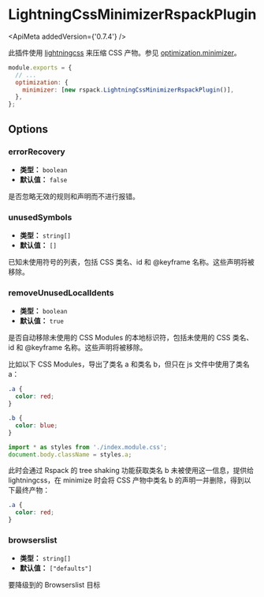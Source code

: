 
# LightningCssMinimizerRspackPlugin

<ApiMeta addedVersion={'0.7.4'} />

此插件使用 [lightningcss](https://lightningcss.dev/) 来压缩 CSS 产物。参见 [optimization.minimizer](/config/optimization#optimizationminimizer)。

```js
module.exports = {
  // ...
  optimization: {
    minimizer: [new rspack.LightningCssMinimizerRspackPlugin()],
  },
};
```

## Options

### errorRecovery

- **类型：** `boolean`
- **默认值：** `false`

是否忽略无效的规则和声明而不进行报错。

### unusedSymbols

- **类型：** `string[]`
- **默认值：** `[]`

已知未使用符号的列表，包括 CSS 类名、id 和 @keyframe 名称。这些声明将被移除。

### removeUnusedLocalIdents

- **类型：** `boolean`
- **默认值：** `true`

是否自动移除未使用的 CSS Modules 的本地标识符，包括未使用的 CSS 类名、id 和 @keyframe 名称。这些声明将被移除。

比如以下 CSS Modules，导出了类名 a 和类名 b，但只在 js 文件中使用了类名 a：

```css title=index.module.css
.a {
  color: red;
}

.b {
  color: blue;
}
```

```js title=index.js
import * as styles from './index.module.css';
document.body.className = styles.a;
```

此时会通过 Rspack 的 tree shaking 功能获取类名 b 未被使用这一信息，提供给 lightningcss，在 minimize 时会将 CSS 产物中类名 b 的声明一并删除，得到以下最终产物：

```css
.a {
  color: red;
}
```

### browserslist

- **类型：** `string[]`
- **默认值：** `["defaults"]`

要降级到的 Browserslist 目标
